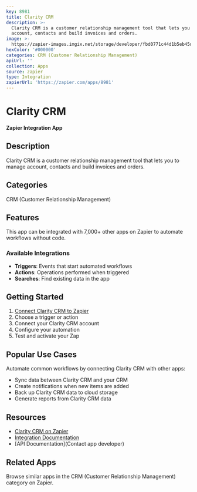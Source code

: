 ```yaml
---
key: 8981
title: Clarity CRM
description: >-
  Clarity CRM is a customer relationship management tool that lets you to manage
  account, contacts and build invoices and orders.
image: >-
  https://zapier-images.imgix.net/storage/developer/fbd0771c44d1b5eb45d0cb8fce211582.png?auto=format%2Ccompress&ixlib=python-3.0.0&q=50
hexColor: '#000000'
categories: CRM (Customer Relationship Management)
apiUrl: ''
collection: Apps
source: zapier
type: Integration
zapierUrl: 'https://zapier.com/apps/8981'
---
```

# Clarity CRM

**Zapier Integration App**

## Description

Clarity CRM is a customer relationship management tool that lets you to manage account, contacts and build invoices and orders.

## Categories

CRM (Customer Relationship Management)

## Features

This app can be integrated with 7,000+ other apps on Zapier to automate workflows without code.

### Available Integrations

- **Triggers**: Events that start automated workflows
- **Actions**: Operations performed when triggered
- **Searches**: Find existing data in the app

## Getting Started

1. [Connect Clarity CRM to Zapier](https://zapier.com/apps/8981)
2. Choose a trigger or action
3. Connect your Clarity CRM account
4. Configure your automation
5. Test and activate your Zap

## Popular Use Cases

Automate common workflows by connecting Clarity CRM with other apps:

- Sync data between Clarity CRM and your CRM
- Create notifications when new items are added
- Back up Clarity CRM data to cloud storage
- Generate reports from Clarity CRM data

## Resources

- [Clarity CRM on Zapier](https://zapier.com/apps/8981)
- [Integration Documentation](https://zapier.com/apps/8981/integrations)
- [API Documentation](Contact app developer)

## Related Apps

Browse similar apps in the CRM (Customer Relationship Management) category on Zapier.
